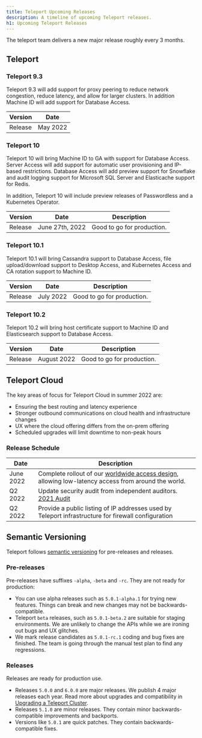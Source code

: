 ```yaml
---
title: Teleport Upcoming Releases
description: A timeline of upcoming Teleport releases.
h1: Upcoming Teleport Releases
---
```


The teleport team delivers a new major release roughly every 3 months.

## Teleport

### Teleport 9.3

Teleport 9.3 will add support for proxy peering to reduce network congestion,
reduce latency, and allow for larger clusters. In addition Machine ID will add
support for Database Access.

| Version     | Date            |
|-------------|-----------------|
| Release     | May 2022        |

### Teleport 10

Teleport 10 will bring Machine ID to GA with support for Database Access.
Server Access will add support for automatic user provisioning and IP-based
restrictions. Database Access will add preview support for Snowflake and audit
logging support for Microsoft SQL Server and Elasticache support for Redis.

In addition, Teleport 10 will include preview releases of Passwordless and a
Kubernetes Operator.

| Version     | Date             | Description                |
|-------------|------------------|----------------------------|
| Release     | June 27th, 2022  | Good to go for production. |

### Teleport 10.1

Teleport 10.1 will bring Cassandra support to Database Access, file
upload/download support to Desktop Access, and Kubernetes Access and CA
rotation support to Machine ID.

| Version     | Date       | Description                |
|-------------|------------|----------------------------|
| Release     | July 2022  | Good to go for production. |

### Teleport 10.2

Teleport 10.2 will bring host certificate support to Machine ID and
Elasticsearch support to Database Access.

| Version     | Date         | Description                |
|-------------|--------------|----------------------------|
| Release     | August 2022  | Good to go for production. |

## Teleport Cloud

The key areas of focus for Teleport Cloud in summer 2022 are:
- Ensuring the best routing and latency experience
- Stronger outbound communications on cloud health and infrastructure changes
- UX where the cloud offering differs from the on-prem offering
- Scheduled upgrades will limit downtime to non-peak hours

### Release Schedule

| Date      | Description |
|-----------|-------------|
| June 2022 | Complete rollout of our [worldwide access design](https://goteleport.com/blog/access-proxy-latency/), allowing low-latency access from around the world. |
| Q2 2022   | Update security audit from independent auditors. [2021 Audit](https://goteleport.com/resources/audits/teleport-cloud-security-audit-2021/)  |
| Q2 2022   | Provide a public listing of IP addresses used by Teleport infrastructure for firewall configuration |

## Semantic Versioning

Teleport follows [semantic versioning](https://semver.org/) for pre-releases
and releases.

### Pre-releases

Pre-releases have suffixes `-alpha`, `-beta` and `-rc`. They are not ready for
production:

- You can use alpha releases such as `5.0.1-alpha.1` for trying new features.
  Things can break and new changes may not be backwards-compatible.
- Teleport `beta` releases, such as `5.0.1-beta.2` are suitable for staging
  environments.  We are unlikely to change the APIs while we are ironing out
  bugs and UX glitches.
- We mark release candidates as `5.0.1-rc.1` coding and bug fixes are finished.
  The team is going through the manual test plan to find any regressions.

### Releases

Releases are ready for production use.

- Releases `5.0.0` and `6.0.0` are major releases. We publish 4 major releases
  each year. Read more about upgrades and compatibility in [Upgrading a Teleport Cluster](../setup/operations/upgrading.mdx).
- Releases `5.1.0` are minor releases. They contain minor backwards-compatible
  improvements and backports.
- Versions like `5.0.1` are quick patches. They contain backwards-compatible
  fixes.
